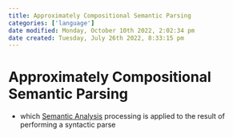 ```yaml
---
title: Approximately Compositional Semantic Parsing
categories: ['language']
date modified: Monday, October 10th 2022, 2:02:34 pm
date created: Tuesday, July 26th 2022, 8:33:15 pm
---
```


# Approximately Compositional Semantic Parsing
- which [Semantic Analysis](Semantic%20Analysis.qmd) processing is applied to the result of performing a syntactic parse



